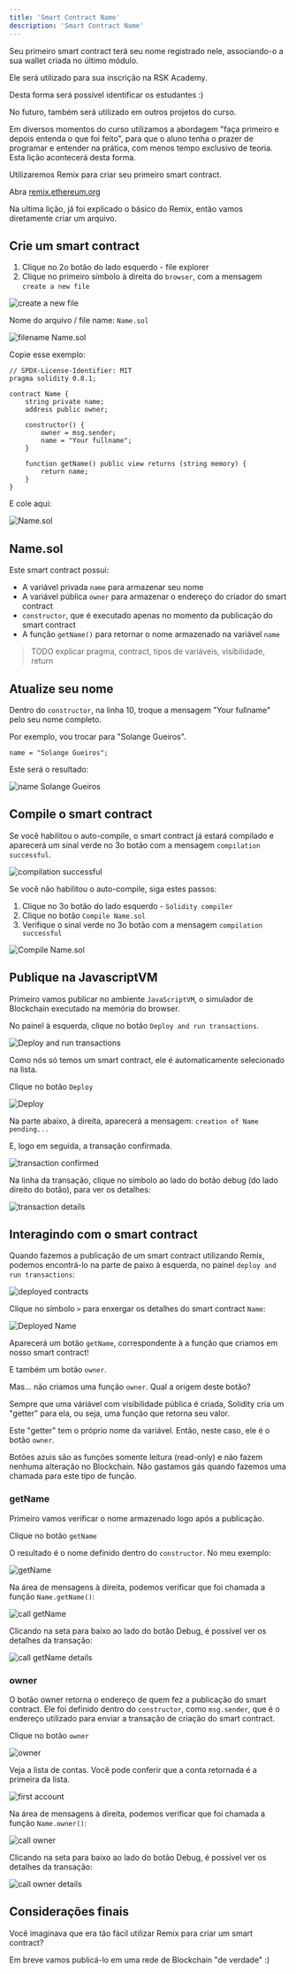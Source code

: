 ---
title: 'Smart Contract Name'
description: 'Smart Contract Name'
---

Seu primeiro smart contract terá seu nome registrado nele,
associando-o a sua wallet criada no último módulo.

Ele será utilizado para sua inscrição na RSK Academy.

Desta forma será possível identificar os estudantes :)

No futuro, também será utilizado em outros projetos do curso.

Em diversos momentos do curso utilizamos a abordagem "faça primeiro e depois entenda o que foi feito",
para que o aluno tenha o prazer de programar e entender na prática, com menos tempo exclusivo de teoria.
Esta lição acontecerá desta forma.

Utilizaremos Remix para criar seu primeiro smart contract.

Abra [remix.ethereum.org](http://remix.ethereum.org/)

Na ultima lição, já foi explicado o básico do Remix, então vamos diretamente criar um arquivo.

## Crie um smart contract

1. Clique no 2o botão do lado esquerdo - file explorer
2. Clique no primeiro símbolo à direita do `browser`, com a mensagem `create a new file`

![create a new file](/img/courses/dev/02/smart-contract-name/image-01.png)

Nome do arquivo / file name: `Name.sol`

![filename Name.sol](/img/courses/dev/02/smart-contract-name/image-02.png)

Copie esse exemplo:

```solidity
// SPDX-License-Identifier: MIT
pragma solidity 0.8.1;

contract Name {
    string private name;
    address public owner;

    constructor() {
        owner = msg.sender;
        name = "Your fullname";
    }

    function getName() public view returns (string memory) {
        return name;
    }
}
```

E cole aqui:

![Name.sol](/img/courses/dev/02/smart-contract-name/image-03.png)

## Name.sol

Este smart contract possui:

- A variável privada `name` para armazenar seu nome
- A variável pública `owner` para armazenar o endereço do criador do smart contract
- `constructor`, que é executado apenas no momento da publicação do smart contract
- A função `getName()` para retornar o nome armazenado na variável `name`

> TODO
> explicar pragma, contract, tipos de variáveis, visibilidade, return

## Atualize seu nome

Dentro do `constructor`, na linha 10, troque a mensagem "Your fullname" pelo seu nome completo.

Por exemplo, vou trocar para "Solange Gueiros".

```solidity
name = "Solange Gueiros";
```

Este será o resultado:

![name Solange Gueiros](/img/courses/dev/02/smart-contract-name/image-04.png)

## Compile o smart contract

Se você habilitou o auto-compile,
o smart contract já estará compilado e
aparecerá um sinal verde no 3o botão com a mensagem `compilation successful`.

![compilation successful](/img/courses/dev/02/smart-contract-name/image-06.png)

Se você não habilitou o auto-compile, siga estes passos:

1. Clique no 3o botão do lado esquerdo - `Solidity compiler`
2. Clique no botão `Compile Name.sol`
3. Verifique o sinal verde no 3o botão com a mensagem `compilation successful`

![Compile Name.sol](/img/courses/dev/02/smart-contract-name/image-07.png)

## Publique na JavascriptVM

Primeiro vamos publicar no ambiente `JavaScriptVM`,
o simulador de Blockchain executado na memória do browser.

No painel à esquerda, clique no botão `Deploy and run transactions`.

![Deploy and run transactions](/img/courses/dev/02/smart-contract-name/image-08.png)

Como nós só temos um smart contract, ele é automaticamente selecionado na lista.

Clique no botão `Deploy`

![Deploy](/img/courses/dev/02/smart-contract-name/image-09.png)

Na parte abaixo, à direita, aparecerá a mensagem: `creation of Name pending...`

E, logo em seguida, a transação confirmada.

![transaction confirmed](/img/courses/dev/02/smart-contract-name/image-10.png)

Na linha da transação, clique no símbolo ao lado do botão debug (do lado direito do botão), para ver os detalhes:

![transaction details](/img/courses/dev/02/smart-contract-name/image-11.png)

## Interagindo com o smart contract

Quando fazemos a publicação de um smart contract utilizando Remix,
podemos encontrá-lo na parte de paixo à esquerda, no painel `deploy and run transactions`:

![deployed contracts](/img/courses/dev/02/smart-contract-name/image-12.png)

Clique no símbolo `>` para enxergar os detalhes do smart contract `Name`:

![Deployed Name](/img/courses/dev/02/smart-contract-name/image-13.png)

Aparecerá um botão `getName`, correspondente à a função que criamos em nosso smart contract!

E também um botão `owner`.

Mas... não criamos uma função `owner`.
Qual a origem deste botão?

Sempre que uma váriável com visibilidade pública é criada,
Solidity cria um "getter" para ela,
ou seja, uma função que retorna seu valor.

Este "getter" tem o próprio nome da variável.
Então, neste caso, ele é o botão `owner`.

Botões azuis são as funções somente leitura (read-only) e não fazem nenhuma alteração no Blockchain.
Não gastamos gás quando fazemos uma chamada para este tipo de função.

### getName

Primeiro vamos verificar o nome armazenado logo após a publicação.

Clique no botão `getName`

O resultado é o nome definido dentro do `constructor`.
No meu exemplo:

![getName](/img/courses/dev/02/smart-contract-name/image-14.png)

Na área de mensagens à direita, podemos verificar que foi chamada a função `Name.getName()`:

![call getName](/img/courses/dev/02/smart-contract-name/image-15.png)

Clicando na seta para baixo ao lado do botão Debug, é possível ver os detalhes da transação:

![call getName details](/img/courses/dev/02/smart-contract-name/image-16.png)

### owner

O botão owner retorna o endereço de quem fez a publicação do smart contract.
Ele foi definido dentro do `constructor`, como `msg.sender`,
que é o endereço utilizado para enviar a transação de criação do smart contract.

Clique no botão `owner`

![owner](/img/courses/dev/02/smart-contract-name/image-17.png)

Veja a lista de contas.
Você pode conferir que a conta retornada é a primeira da lista.

![first account](/img/courses/dev/02/smart-contract-name/image-20.png)

Na área de mensagens à direita, podemos verificar que foi chamada a função `Name.owner()`:

![call owner](/img/courses/dev/02/smart-contract-name/image-18.png)

Clicando na seta para baixo ao lado do botão Debug, é possível ver os detalhes da transação:

![call owner details](/img/courses/dev/02/smart-contract-name/image-19.png)

## Considerações finais

Você imaginava que era tão fácil utilizar Remix para criar um smart contract?

Em breve vamos publicá-lo em uma rede de Blockchain "de verdade"
:)
